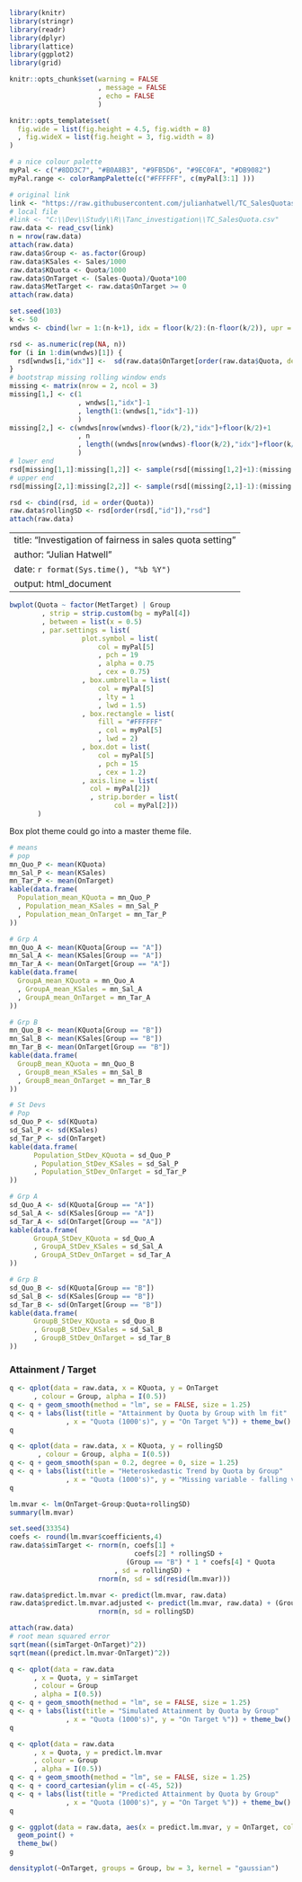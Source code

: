 ```r
library(knitr)
library(stringr)
library(readr)
library(dplyr)
library(lattice)
library(ggplot2)
library(grid)

knitr::opts_chunk$set(warning = FALSE
                      , message = FALSE
                      , echo = FALSE
                      )

knitr::opts_template$set(
  fig.wide = list(fig.height = 4.5, fig.width = 8)
  , fig.wideX = list(fig.height = 3, fig.width = 8)
)

# a nice colour palette
myPal <- c("#8DD3C7", "#B0A8B3", "#9FB5D6", "#9EC0FA", "#DB9082")
myPal.range <- colorRampPalette(c("#FFFFFF", c(myPal[3:1] )))

# original link
link <- "https://raw.githubusercontent.com/julianhatwell/TC_SalesQuotas/master/TC_SalesQuota.csv"
# local file
#link <- "C:\\Dev\\Study\\R\\Tanc_investigation\\TC_SalesQuota.csv"
raw.data <- read_csv(link)
n = nrow(raw.data)
attach(raw.data)
raw.data$Group <- as.factor(Group)
raw.data$KSales <- Sales/1000
raw.data$KQuota <- Quota/1000
raw.data$OnTarget <- (Sales-Quota)/Quota*100
raw.data$MetTarget <- raw.data$OnTarget >= 0
attach(raw.data)
```

```r
set.seed(103)
k <- 50
wndws <- cbind(lwr = 1:(n-k+1), idx = floor(k/2):(n-floor(k/2)), upr = k:n)

rsd <- as.numeric(rep(NA, n))
for (i in 1:dim(wndws)[1]) {
  rsd[wndws[i,"idx"]] <-  sd(raw.data$OnTarget[order(raw.data$Quota, decreasing = FALSE)][wndws[i,"lwr"]:wndws[i,"upr"]])
}
# bootstrap missing rolling window ends
missing <- matrix(nrow = 2, ncol = 3)
missing[1,] <- c(1
                 , wndws[1,"idx"]-1
                 , length(1:(wndws[1,"idx"]-1))
                 )
missing[2,] <- c(wndws[nrow(wndws)-floor(k/2),"idx"]+floor(k/2)+1
                 , n
                 , length((wndws[nrow(wndws)-floor(k/2),"idx"]+floor(k/2)+1):n)
                 )
# lower end
rsd[missing[1,1]:missing[1,2]] <- sample(rsd[(missing[1,2]+1):(missing[1,2]+1+k)], missing[1,3], replace = TRUE)
# upper end
rsd[missing[2,1]:missing[2,2]] <- sample(rsd[(missing[2,1]-1):(missing[2,1]-1-k)], missing[2,3], replace = TRUE)

rsd <- cbind(rsd, id = order(Quota))
raw.data$rollingSD <- rsd[order(rsd[,"id"]),"rsd"]
attach(raw.data)
```


---
title: "Investigation of fairness in sales quota setting"
author: "Julian Hatwell"
date: `r format(Sys.time(), "%b %Y") `
output: html_document
---

```r
bwplot(Quota ~ factor(MetTarget) | Group
        , strip = strip.custom(bg = myPal[4])
        , between = list(x = 0.5)
        , par.settings = list(
                  plot.symbol = list(
                      col = myPal[5]
                      , pch = 19
                      , alpha = 0.75
                      , cex = 0.75)
                  , box.umbrella = list(
                      col = myPal[5]
                      , lty = 1
                      , lwd = 1.5)
                  , box.rectangle = list(
                      fill = "#FFFFFF"
                      , col = myPal[5]
                      , lwd = 2)
                  , box.dot = list(
                      col = myPal[5]
                      , pch = 15
                      , cex = 1.2)
                  , axis.line = list(
                    col = myPal[2])
                    , strip.border = list(
                          col = myPal[2]))
       )
```

Box plot theme could go into a master theme file.

```r
# means
# pop
mn_Quo_P <- mean(KQuota)
mn_Sal_P <- mean(KSales)
mn_Tar_P <- mean(OnTarget)
kable(data.frame(
  Population_mean_KQuota = mn_Quo_P
  , Population_mean_KSales = mn_Sal_P
  , Population_mean_OnTarget = mn_Tar_P
))

# Grp A
mn_Quo_A <- mean(KQuota[Group == "A"])
mn_Sal_A <- mean(KSales[Group == "A"])
mn_Tar_A <- mean(OnTarget[Group == "A"])
kable(data.frame(
  GroupA_mean_KQuota = mn_Quo_A
  , GroupA_mean_KSales = mn_Sal_A
  , GroupA_mean_OnTarget = mn_Tar_A
))

# Grp B
mn_Quo_B <- mean(KQuota[Group == "B"])
mn_Sal_B <- mean(KSales[Group == "B"])
mn_Tar_B <- mean(OnTarget[Group == "B"])
kable(data.frame(
  GroupB_mean_KQuota = mn_Quo_B
  , GroupB_mean_KSales = mn_Sal_B
  , GroupB_mean_OnTarget = mn_Tar_B
))

# St Devs
# Pop
sd_Quo_P <- sd(KQuota)
sd_Sal_P <- sd(KSales)
sd_Tar_P <- sd(OnTarget)
kable(data.frame(
      Population_StDev_KQuota = sd_Quo_P
      , Population_StDev_KSales = sd_Sal_P
      , Population_StDev_OnTarget = sd_Tar_P
))

# Grp A
sd_Quo_A <- sd(KQuota[Group == "A"])
sd_Sal_A <- sd(KSales[Group == "A"])
sd_Tar_A <- sd(OnTarget[Group == "A"])
kable(data.frame(
      GroupA_StDev_KQuota = sd_Quo_A
      , GroupA_StDev_KSales = sd_Sal_A
      , GroupA_StDev_OnTarget = sd_Tar_A
))

# Grp B
sd_Quo_B <- sd(KQuota[Group == "B"])
sd_Sal_B <- sd(KSales[Group == "B"])
sd_Tar_B <- sd(OnTarget[Group == "B"])
kable(data.frame(
      GroupB_StDev_KQuota = sd_Quo_B
      , GroupB_StDev_KSales = sd_Sal_B
      , GroupB_StDev_OnTarget = sd_Tar_B
))
```


### Attainment / Target

```r
q <- qplot(data = raw.data, x = KQuota, y = OnTarget
      , colour = Group, alpha = I(0.5))
q <- q + geom_smooth(method = "lm", se = FALSE, size = 1.25)
q <- q + labs(list(title = "Attainment by Quota by Group with lm fit"
              , x = "Quota (1000's)", y = "On Target %")) + theme_bw()
q
```


```r
q <- qplot(data = raw.data, x = KQuota, y = rollingSD
       , colour = Group, alpha = I(0.5))
q <- q + geom_smooth(span = 0.2, degree = 0, size = 1.25)
q <- q + labs(list(title = "Heteroskedastic Trend by Quota by Group"
              , x = "Quota (1000's)", y = "Missing variable - falling variance")) + theme_bw()
q
```

```r
lm.mvar <- lm(OnTarget~Group:Quota+rollingSD)
summary(lm.mvar)
```

```r
set.seed(33354)
coefs <- round(lm.mvar$coefficients,4)
raw.data$simTarget <- rnorm(n, coefs[1] + 
                               coefs[2] * rollingSD +
                             (Group == "B") * 1 * coefs[4] * Quota
                          , sd = rollingSD) + 
                      rnorm(n, sd = sd(resid(lm.mvar)))

raw.data$predict.lm.mvar <- predict(lm.mvar, raw.data)
raw.data$predict.lm.mvar.adjusted <- predict(lm.mvar, raw.data) + (Group == "B") * 4.5 + 
                      rnorm(n, sd = rollingSD)

attach(raw.data)
# root mean squared error
sqrt(mean((simTarget-OnTarget)^2))
sqrt(mean((predict.lm.mvar-OnTarget)^2))
```

```r
q <- qplot(data = raw.data
      , x = Quota, y = simTarget
      , colour = Group
      , alpha = I(0.5))
q <- q + geom_smooth(method = "lm", se = FALSE, size = 1.25)
q <- q + labs(list(title = "Simulated Attainment by Quota by Group"
              , x = "Quota (1000's)", y = "On Target %")) + theme_bw()
q
```

```r
q <- qplot(data = raw.data
      , x = Quota, y = predict.lm.mvar
      , colour = Group
      , alpha = I(0.5))
q <- q + geom_smooth(method = "lm", se = FALSE, size = 1.25)
q <- q + coord_cartesian(ylim = c(-45, 52))
q <- q + labs(list(title = "Predicted Attainment by Quota by Group"
              , x = "Quota (1000's)", y = "On Target %")) + theme_bw()
q
```

```r
g <- ggplot(data = raw.data, aes(x = predict.lm.mvar, y = OnTarget, colour = Group), alpha = 0.5) +
  geom_point() +
  theme_bw()
g
```

```r
densityplot(~OnTarget, groups = Group, bw = 3, kernel = "gaussian")
```

